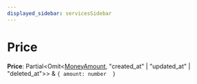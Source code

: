 ```yaml
---
displayed_sidebar: servicesSidebar
---
```



# Price

 **Price**: Partial&#60;Omit&#60;[MoneyAmount](../classes/services.MoneyAmount.mdx), "created_at" \| "updated_at" \| "deleted_at"&#62;&#62; & ``{ amount: number  }``
